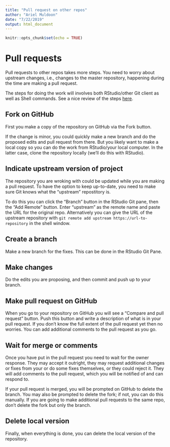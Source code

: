 ```yaml
---
title: "Pull request on other repos"
author: "Ariel Muldoon"
date: "7/22/2019"
output: html_document
---
```


```r
knitr::opts_chunk$set(echo = TRUE)
```

# Pull requests

Pull requests to other repos takes more steps.  You need to worry about upstream changes, i.e., changes to the master repository, happening during the time are making a pull request.  

The steps for doing the work will involves both RStudio/other Git client as well as Shell commands.  See a nice review of the steps [here](https://r-bio.github.io/intro-git-rstudio/).

## Fork on GitHub

First you make a copy of the repository on GitHub via the Fork button.  

If the change is minor, you could quickly make a new branch and do the proposed edits and pull request from there.  But you likely want to make a local copy so you can do the work from RStudio/your local computer.  In the latter case, clone the repository locally (we'll do this with RStudio).

##  Indicate upstream version of project

The repository you are wroking with could be updated while you are making a pull request.  To have the option to keep up-to-date, you need to make sure Git knows what the "upstream" repostitory is.  

To do this you can click the "Branch" button in the RStudio Git pane, then the "Add Remote" button.  Enter "upstream" as the remote name and paste the URL for the original repo. Alternatively you can give the URL of the upstream repository with `git remote add upstream https://url-to-repository` in the shell window.

## Create a branch

Make a new branch for the fixes.  This can be done in the RStudio Git Pane.

## Make changes

Do the edits you are proposing, and then commit and push up to your branch.

## Make pull request on GitHub

When you go to your repository on GitHub you will see a "Compare and pull request" button.  Push this button and write a description of what is in your pull request.  If you don't know the full extent of the pull request yet then no worries.  You can add additional comments to the pull request as you go.  

## Wait for merge or comments

Once you have put in the pull request you need to wait for the owner response.  They may accept it outright, they may request additional changes or fixes from your or do some fixes themselves, or they could reject it. They will add comments to the pull request, which you will be notified of and can respond to.

If your pull request is merged, you will be prompted on GitHub to delete the branch.  You may also be prompted to delete the fork; if not, you can do this manually.  If you are going to make additional pull requests to the same repo, don't delete the fork but only the branch.

## Delete local version

Finally, when everything is done, you can delete the local version of the repository.

